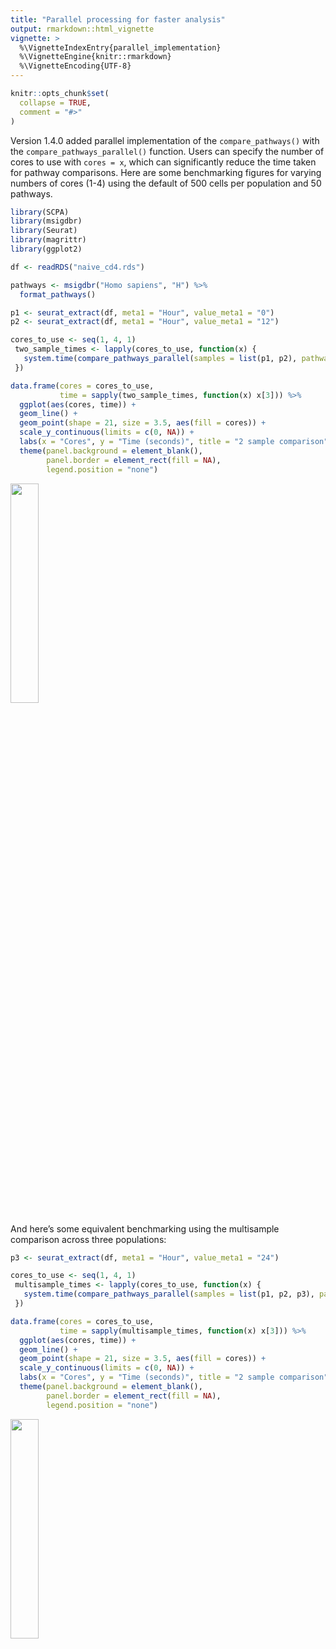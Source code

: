 ```yaml
---
title: "Parallel processing for faster analysis"
output: rmarkdown::html_vignette
vignette: >
  %\VignetteIndexEntry{parallel_implementation}
  %\VignetteEngine{knitr::rmarkdown}
  %\VignetteEncoding{UTF-8}
---
```


```r
knitr::opts_chunk$set(
  collapse = TRUE,
  comment = "#>"
)
```

Version 1.4.0 added parallel implementation of the `compare_pathways()` with the
`compare_pathways_parallel()` function. Users can specify the number of cores to use with
`cores = x`, which can significantly reduce the time taken for pathway comparisons.
Here are some benchmarking figures for varying numbers of cores (1-4) using the default of 500 cells per population and
50 pathways.

```r
library(SCPA)
library(msigdbr)
library(Seurat)
library(magrittr)
library(ggplot2)

df <- readRDS("naive_cd4.rds")

pathways <- msigdbr("Homo sapiens", "H") %>%
  format_pathways()

p1 <- seurat_extract(df, meta1 = "Hour", value_meta1 = "0")
p2 <- seurat_extract(df, meta1 = "Hour", value_meta1 = "12")

cores_to_use <- seq(1, 4, 1)
 two_sample_times <- lapply(cores_to_use, function(x) {
   system.time(compare_pathways_parallel(samples = list(p1, p2), pathways = pathways, cores = x))
 })

data.frame(cores = cores_to_use,
           time = sapply(two_sample_times, function(x) x[3])) %>%
  ggplot(aes(cores, time)) +
  geom_line() +
  geom_point(shape = 21, size = 3.5, aes(fill = cores)) +
  scale_y_continuous(limits = c(0, NA)) +
  labs(x = "Cores", y = "Time (seconds)", title = "2 sample comparison") +
  theme(panel.background = element_blank(),
        panel.border = element_rect(fill = NA),
        legend.position = "none")


```

![](../man/figures/two_sample_time.png){width=30%}

And here's some equivalent benchmarking using the multisample comparison across three populations:

```r
p3 <- seurat_extract(df, meta1 = "Hour", value_meta1 = "24")

cores_to_use <- seq(1, 4, 1)
 multisample_times <- lapply(cores_to_use, function(x) {
   system.time(compare_pathways_parallel(samples = list(p1, p2, p3), pathways = pathways, cores = x))
 })

data.frame(cores = cores_to_use,
           time = sapply(multisample_times, function(x) x[3])) %>%
  ggplot(aes(cores, time)) +
  geom_line() +
  geom_point(shape = 21, size = 3.5, aes(fill = cores)) +
  scale_y_continuous(limits = c(0, NA)) +
  labs(x = "Cores", y = "Time (seconds)", title = "2 sample comparison") +
  theme(panel.background = element_blank(),
        panel.border = element_rect(fill = NA),
        legend.position = "none")

```

![](../man/figures/multisample_time.png){width=30%}



